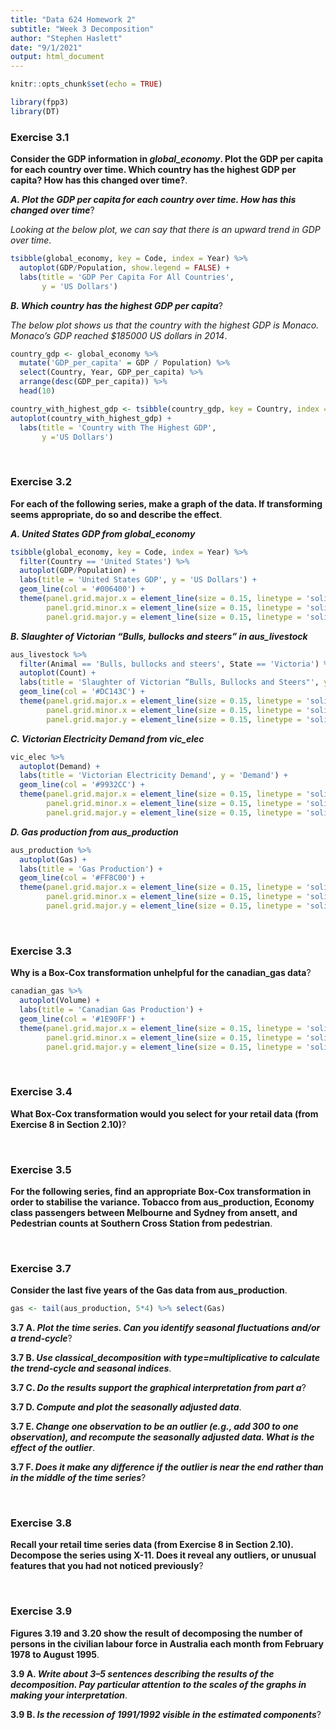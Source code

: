 ```yaml
---
title: "Data 624 Homework 2"
subtitle: "Week 3 Decomposition"
author: "Stephen Haslett"
date: "9/1/2021"
output: html_document
---
```


```r
knitr::opts_chunk$set(echo = TRUE)

library(fpp3)
library(DT)
```

### Exercise 3.1
**Consider the GDP information in _global_economy_. Plot the GDP per capita for each country over time. Which country has the highest GDP per capita? How has this changed over time?**.


**_A. Plot the GDP per capita for each country over time. How has this changed over time_**?

_Looking at the below plot, we can say that there is an upward trend in GDP over time_.


```r
tsibble(global_economy, key = Code, index = Year) %>%
  autoplot(GDP/Population, show.legend = FALSE) +
  labs(title = 'GDP Per Capita For All Countries',
       y = 'US Dollars')
```


**_B. Which country has the highest GDP per capita_**?

_The below plot shows us that the country with the highest GDP is Monaco. Monaco's GDP reached $185000 US dollars in 2014_.

```r
country_gdp <- global_economy %>%
  mutate('GDP_per_capita' = GDP / Population) %>%
  select(Country, Year, GDP_per_capita) %>%
  arrange(desc(GDP_per_capita)) %>%
  head(10)

country_with_highest_gdp <- tsibble(country_gdp, key = Country, index = Year)
autoplot(country_with_highest_gdp) +
  labs(title = 'Country with The Highest GDP',
       y ='US Dollars')
```


\ 

### Exercise 3.2
**For each of the following series, make a graph of the data. If transforming seems appropriate, do so and describe the effect**.

**_A. United States GDP from global_economy_**

```r
tsibble(global_economy, key = Code, index = Year) %>%
  filter(Country == 'United States') %>%
  autoplot(GDP/Population) +
  labs(title = 'United States GDP', y = 'US Dollars') +
  geom_line(col = '#006400') +
  theme(panel.grid.major.x = element_line(size = 0.15, linetype = 'solid', color = '#808080'),
        panel.grid.minor.x = element_line(size = 0.15, linetype = 'solid', color = '#696969'),
        panel.grid.major.y = element_line(size = 0.15, linetype = 'solid', color = '#2F4F4F'))

```


**_B. Slaughter of Victorian “Bulls, bullocks and steers” in aus_livestock_**
```r
aus_livestock %>%
  filter(Animal == 'Bulls, bullocks and steers', State == 'Victoria') %>%
  autoplot(Count) +
  labs(title = 'Slaughter of Victorian “Bulls, Bullocks and Steers"', y = 'Count') +
  geom_line(col = '#DC143C') +
  theme(panel.grid.major.x = element_line(size = 0.15, linetype = 'solid', color = '#808080'),
        panel.grid.minor.x = element_line(size = 0.15, linetype = 'solid', color = '#696969'),
        panel.grid.major.y = element_line(size = 0.15, linetype = 'solid', color = '#2F4F4F'))
```


**_C. Victorian Electricity Demand from vic_elec_**
```r
vic_elec %>%
  autoplot(Demand) +
  labs(title = 'Victorian Electricity Demand', y = 'Demand') +
  geom_line(col = '#9932CC') +
  theme(panel.grid.major.x = element_line(size = 0.15, linetype = 'solid', color = '#808080'),
        panel.grid.minor.x = element_line(size = 0.15, linetype = 'solid', color = '#696969'),
        panel.grid.major.y = element_line(size = 0.15, linetype = 'solid', color = '#2F4F4F'))
```


**_D. Gas production from aus_production_**
```r
aus_production %>%
  autoplot(Gas) +
  labs(title = 'Gas Production') +
  geom_line(col = '#FF8C00') +
  theme(panel.grid.major.x = element_line(size = 0.15, linetype = 'solid', color = '#808080'),
        panel.grid.minor.x = element_line(size = 0.15, linetype = 'solid', color = '#696969'),
        panel.grid.major.y = element_line(size = 0.15, linetype = 'solid', color = '#2F4F4F'))
```

\ 

### Exercise 3.3
**Why is a Box-Cox transformation unhelpful for the canadian_gas data**?

```r
canadian_gas %>%
  autoplot(Volume) +
  labs(title = 'Canadian Gas Production') +
  geom_line(col = '#1E90FF') +
  theme(panel.grid.major.x = element_line(size = 0.15, linetype = 'solid', color = '#808080'),
        panel.grid.minor.x = element_line(size = 0.15, linetype = 'solid', color = '#696969'),
        panel.grid.major.y = element_line(size = 0.15, linetype = 'solid', color = '#2F4F4F'))
```


\ 

### Exercise 3.4
**What Box-Cox transformation would you select for your retail data (from Exercise 8 in Section 2.10)**?


\ 

### Exercise 3.5
**For the following series, find an appropriate Box-Cox transformation in order to stabilise the variance. Tobacco from aus_production, Economy class passengers between Melbourne and Sydney from ansett, and Pedestrian counts at Southern Cross Station from pedestrian**.


\ 

### Exercise 3.7
**Consider the last five years of the Gas data from aus_production**.
```r
gas <- tail(aus_production, 5*4) %>% select(Gas)
```

**3.7 A. _Plot the time series. Can you identify seasonal fluctuations and/or a trend-cycle_**?


**3.7 B. _Use classical_decomposition with type=multiplicative to calculate the trend-cycle and seasonal indices_**.


**3.7 C. _Do the results support the graphical interpretation from part a_**?


**3.7 D. _Compute and plot the seasonally adjusted data_**.


**3.7 E. _Change one observation to be an outlier (e.g., add 300 to one observation), and recompute the seasonally adjusted data. What is the effect of the outlier_**.


**3.7 F. _Does it make any difference if the outlier is near the end rather than in the middle of the time series_**?


\ 

### Exercise 3.8
**Recall your retail time series data (from Exercise 8 in Section 2.10). Decompose the series using X-11. Does it reveal any outliers, or unusual features that you had not noticed previously**?


\ 

### Exercise 3.9
**Figures 3.19 and 3.20 show the result of decomposing the number of persons in the civilian labour force in Australia each month from February 1978 to August 1995**.


**3.9 A. _Write about 3–5 sentences describing the results of the decomposition. Pay particular attention to the scales of the graphs in making your interpretation_**.


**3.9 B. _Is the recession of 1991/1992 visible in the estimated components_**?


